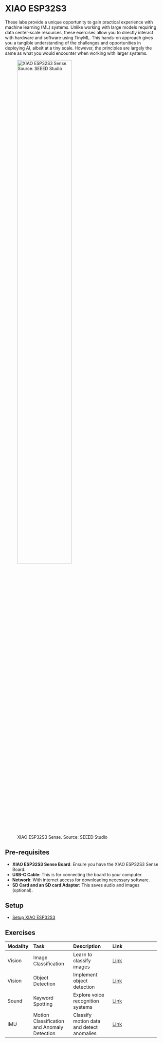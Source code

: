 # XIAO ESP32S3 {.unnumbered}

These labs provide a unique opportunity to gain practical experience with machine learning (ML) systems. Unlike working with large models requiring data center-scale resources, these exercises allow you to directly interact with hardware and software using TinyML. This hands-on approach gives you a tangible understanding of the challenges and opportunities in deploying AI, albeit at a tiny scale. However, the principles are largely the same as what you would encounter when working with larger systems.

![XIAO ESP32S3 Sense. Source: SEEED Studio](./images/jpeg/xiao_esp32s3_decked.jpeg){width=65%}

## Pre-requisites {#sec-xiao-esp32s3-pre-requisites-fcea}

- **XIAO ESP32S3 Sense Board**: Ensure you have the XIAO ESP32S3 Sense Board.
- **USB-C Cable**: This is for connecting the board to your computer.
- **Network**: With internet access for downloading necessary software.
- **SD Card and an SD card Adapter**: This saves audio and images (optional).

## Setup {#sec-xiao-esp32s3-setup-5dad}

- [Setup XIAO ESP32S3](./setup/setup.qmd)

## Exercises {#sec-xiao-esp32s3-exercises-4cba}

+-----------+--------------------------------------------+-------------------------------------------+----------------------------------------------------------+
| Modality  | Task                                       | Description                               | Link                                                     |
+:==========+:===========================================+:==========================================+:=========================================================+
| Vision    | Image Classification                       | Learn to classify images                  | [Link](./image_classification/image_classification.qmd)  |
+-----------+--------------------------------------------+-------------------------------------------+----------------------------------------------------------+
| Vision    | Object Detection                           | Implement object detection                | [Link](./object_detection/object_detection.qmd)          |
+-----------+--------------------------------------------+-------------------------------------------+----------------------------------------------------------+
| Sound     | Keyword Spotting                           | Explore voice recognition systems         | [Link](./kws/kws.qmd)                                    |
+-----------+--------------------------------------------+-------------------------------------------+----------------------------------------------------------+
| IMU       | Motion Classification and Anomaly Detection| Classify motion data and detect anomalies | [Link](./motion_classification/motion_classification.qmd)|
+-----------+--------------------------------------------+-------------------------------------------+----------------------------------------------------------+
